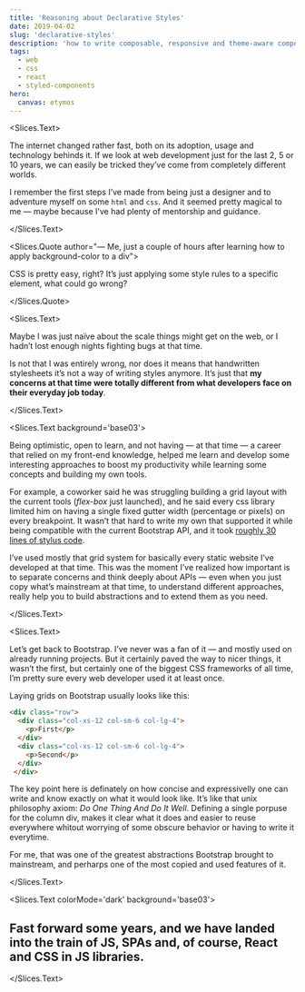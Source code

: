 ```yaml
---
title: 'Reasoning about Declarative Styles'
date: 2019-04-02
slug: 'declarative-styles'
description: 'how to write composable, responsive and theme-aware components, without compromising its legibility.'
tags:
  - web
  - css
  - react
  - styled-components
hero:
  canvas: etymos
---
```



<Slices.Text>

  The internet changed rather fast, both on its adoption, usage and technology behinds it. If we look at web development just for the last 2, 5 or 10 years, we can easily be tricked they’ve come from completely different worlds.

  I remember the first steps I’ve made from being just a designer and to adventure myself on some `html` and `css`. And it seemed pretty magical to me — maybe because I’ve had plenty of mentorship and guidance.

</Slices.Text>


<Slices.Quote author="— Me, just a couple of hours after learning how to apply background-color to a div">

CSS is pretty easy, right? It’s just applying some style rules to a specific element, what could go wrong?

</Slices.Quote>


<Slices.Text>

Maybe I was just naïve about the scale things might get on the web, or I hadn’t lost enough nights fighting bugs at that time.

Is not that I was entirely wrong, nor does it means that handwritten stylesheets it’s not a way of writing styles anymore. It’s just that **my concerns at that time were totally different from what developers face on their everyday job today**.

</Slices.Text>


<Slices.Text background='base03'>

Being optimistic, open to learn, and not having — at that time — a career that relied on my front-end knowledge, helped me learn and develop some interesting approaches to boost my productivity while learning some concepts and building my own tools.

For example, a coworker said he was struggling building a grid layout with the current tools (*flex-box* just launched), and he said every css library limited him on having a single fixed gutter width (percentage or pixels) on every breakpoint. It wasn’t that hard to write my own that supported it while being compatible with the current Bootstrap API, and it took [roughly 30 lines of stylus code](https://codepen.io/vitordino/pen/PooGGyz).

I’ve used mostly that grid system for basically every static website I’ve developed at that time. This was the moment I’ve realized how important is to separate concerns and think deeply about APIs — even when you just copy what’s mainstream at that time, to understand different approaches, really help you to build abstractions and to extend them as you need.

</Slices.Text>


<Slices.Text>

Let’s get back to Bootstrap. I’ve never was a fan of it — and mostly used on already running projects. But it certainly paved the way to nicer things, it wasn’t the first, but certainly one of the biggest CSS frameworks of all time, I’m pretty sure every web developer used it at least once.

Laying grids on Bootstrap usually looks like this:

```html
<div class="row">
  <div class="col-xs-12 col-sm-6 col-lg-4">
    <p>First</p>
  </div>
  <div class="col-xs-12 col-sm-6 col-lg-4">
    <p>Second</p>
  </div>
 </div>
```

The key point here is definately on how concise and expressivelly one can write and know exactly on what it would look like. It’s like that unix philosophy axiom: *Do One Thing And Do It Well*. Defining a single porpuse for the column div, makes it clear what it does and easier to reuse everywhere whitout worrying of some obscure behavior or having to write it everytime.

For me, that was one of the greatest abstractions Bootstrap brought to mainstream, and perharps one of the most copied and used features of it.

</Slices.Text>

<Slices.Text colorMode='dark' background='base03'>

  ## Fast forward some years, and we have landed into the train of JS, SPAs and, of course, React and CSS in JS libraries.

</Slices.Text>
